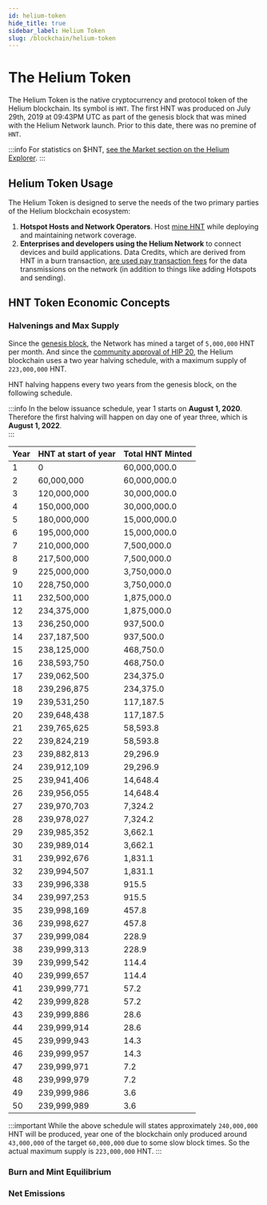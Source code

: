 ```yaml
---
id: helium-token
hide_title: true
sidebar_label: Helium Token
slug: /blockchain/helium-token
---
```


# The Helium Token

The Helium Token is the native cryptocurrency and protocol token of the Helium blockchain. Its symbol is `HNT`. The first HNT was produced on July 29th, 2019 at 09:43PM UTC as part of the genesis block that was mined with the Helium Network launch. Prior to this date, there was no premine of `HNT`.


:::info
For statistics on $HNT, [see the Market section on the Helium Explorer](https://explorer.helium.com/market).
:::


## Helium Token Usage

The Helium Token is designed to serve the needs of the two primary parties of the Helium blockchain ecosystem: 

1. **Hotspot Hosts and Network Operators**. Host [mine HNT](/docs/blockchain/mining) while deploying and maintaining network coverage.
2. **Enterprises and developers using the Helium Network** to connect devices and build applications. Data Credits, which are derived from HNT in a burn transaction, [are used pay transaction fees](/docs/blockchain/transaction-fees) for the data transmissions on the network (in addition to things like adding Hotspots and sending). 


## HNT Token Economic Concepts

### Halvenings and Max Supply

Since the [genesis block](https://explorer.helium.com/blocks/1), the Network has mined a target of `5,000,000` HNT per month. And since the [community approval of HIP 20](https://github.com/helium/HIP/issues/73), the Helium blockchain uses a two year halving schedule, with a maximum supply of `223,000,000` HNT. 

HNT halving happens every two years from the genesis block, on the following schedule. 

:::info
In the below issuance schedule, year 1 starts on **August 1, 2020**. Therefore the first halving will happen on day one of year three, which is **August 1, 2022**.  
:::


 | Year| HNT at start of year | Total HNT Minted| 
 |-|-|-|
 | 1 | 0 | 60,000,000.0 |
 | 2 | 60,000,000 | 60,000,000.0 | 
 | 3 | 120,000,000 | 30,000,000.0 |
 | 4 | 150,000,000 | 30,000,000.0 |
 | 5 | 180,000,000 | 15,000,000.0 |
 | 6 | 195,000,000 | 15,000,000.0 |
 | 7 | 210,000,000 | 7,500,000.0 |
 | 8 | 217,500,000 | 7,500,000.0 |
 | 9 | 225,000,000 | 3,750,000.0 |
 | 10 | 228,750,000 | 3,750,000.0 |
 | 11 | 232,500,000 | 1,875,000.0 |
 | 12 | 234,375,000 | 1,875,000.0 |
 | 13 | 236,250,000 | 937,500.0 |
 | 14 | 237,187,500 | 937,500.0 |
 | 15 | 238,125,000 | 468,750.0 |
 | 16 | 238,593,750 | 468,750.0 |
 | 17 | 239,062,500 | 234,375.0 |
 | 18 | 239,296,875 | 234,375.0 |
 | 19 | 239,531,250 | 117,187.5 |
 | 20 | 239,648,438 | 117,187.5 |
 | 21 | 239,765,625 | 58,593.8 |
 | 22 | 239,824,219 | 58,593.8 |
 | 23 | 239,882,813 | 29,296.9 |
 | 24 | 239,912,109 | 29,296.9 |
 | 25 | 239,941,406 | 14,648.4 |
 | 26 | 239,956,055 | 14,648.4 |
 | 27 | 239,970,703 | 7,324.2 |
 | 28 | 239,978,027 | 7,324.2 |
 | 29 | 239,985,352 | 3,662.1 |
 | 30 | 239,989,014 | 3,662.1 |
 | 31 | 239,992,676 | 1,831.1 |
 | 32 | 239,994,507 | 1,831.1 |
 | 33 | 239,996,338 | 915.5 |
 | 34 | 239,997,253 | 915.5 |
 | 35 | 239,998,169 | 457.8 |
 | 36 | 239,998,627 | 457.8 |
 | 37 | 239,999,084 | 228.9 |
 | 38 | 239,999,313 | 228.9 |
 | 39 | 239,999,542 | 114.4 |
 | 40 | 239,999,657 | 114.4 |
 | 41 | 239,999,771 | 57.2 |
 | 42 | 239,999,828 | 57.2 |
 | 43 | 239,999,886 | 28.6 |
 | 44 | 239,999,914 | 28.6 |
 | 45 | 239,999,943 | 14.3 |
 | 46 | 239,999,957 | 14.3 |
 | 47 | 239,999,971 | 7.2 |
 | 48 | 239,999,979 | 7.2 |
 | 49 | 239,999,986 | 3.6 |
 | 50 | 239,999,989 | 3.6 |


:::important
While the above schedule will states approximately `240,000,000` HNT will be produced, year one of the blockchain only produced around `43,000,000` of the target `60,000,000` due to some slow block times. So the actual maximum supply is `223,000,000` HNT. 
:::


### Burn and Mint Equilibrium

### Net Emissions








